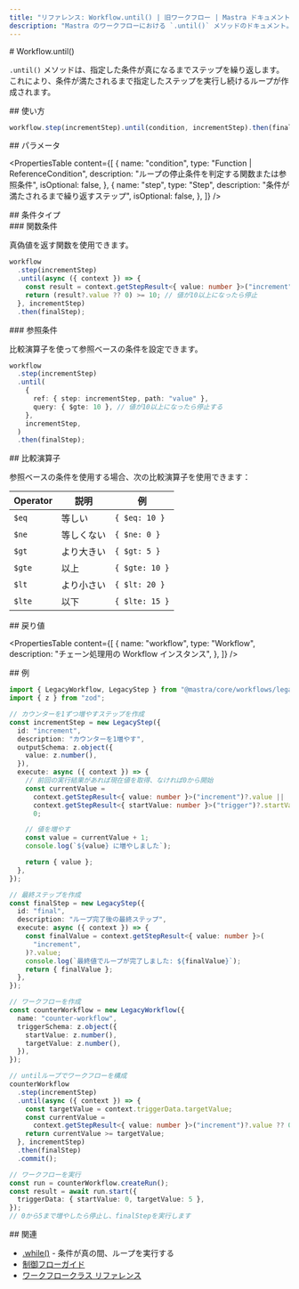 ```yaml
---
title: "リファレンス: Workflow.until() | 旧ワークフロー | Mastra ドキュメント"
description: "Mastra のワークフローにおける `.until()` メソッドのドキュメント。指定した条件が true になるまでステップを繰り返します。"
---
```


<div id="workflowuntil">
  # Workflow.until()
</div>

`.until()` メソッドは、指定した条件が真になるまでステップを繰り返します。これにより、条件が満たされるまで指定したステップを実行し続けるループが作成されます。

<div id="usage">
  ## 使い方
</div>

```typescript
workflow.step(incrementStep).until(condition, incrementStep).then(finalStep);
```


<div id="parameters">
  ## パラメータ
</div>

<PropertiesTable
  content={[
    {
      name: "condition",
      type: "Function | ReferenceCondition",
      description:
        "ループの停止条件を判定する関数または参照条件",
      isOptional: false,
    },
    {
      name: "step",
      type: "Step",
      description: "条件が満たされるまで繰り返すステップ",
      isOptional: false,
    },
  ]}
/>

<div id="condition-types">
  ## 条件タイプ
</div>

<div id="function-condition">
  ### 関数条件
</div>

真偽値を返す関数を使用できます。

```typescript
workflow
  .step(incrementStep)
  .until(async ({ context }) => {
    const result = context.getStepResult<{ value: number }>("increment");
    return (result?.value ?? 0) >= 10; // 値が10以上になったら停止
  }, incrementStep)
  .then(finalStep);
```


<div id="reference-condition">
  ### 参照条件
</div>

比較演算子を使って参照ベースの条件を設定できます。

```typescript
workflow
  .step(incrementStep)
  .until(
    {
      ref: { step: incrementStep, path: "value" },
      query: { $gte: 10 }, // 値が10以上になったら停止する
    },
    incrementStep,
  )
  .then(finalStep);
```


<div id="comparison-operators">
  ## 比較演算子
</div>

参照ベースの条件を使用する場合、次の比較演算子を使用できます：

| Operator | 説明                     | 例             |
| -------- | ------------------------ | -------------- |
| `$eq`    | 等しい                   | `{ $eq: 10 }`  |
| `$ne`    | 等しくない               | `{ $ne: 0 }`   |
| `$gt`    | より大きい               | `{ $gt: 5 }`   |
| `$gte`   | 以上                     | `{ $gte: 10 }` |
| `$lt`    | より小さい               | `{ $lt: 20 }`  |
| `$lte`   | 以下                     | `{ $lte: 15 }` |

<div id="returns">
  ## 戻り値
</div>

<PropertiesTable
  content={[
    {
      name: "workflow",
      type: "Workflow",
      description: "チェーン処理用の Workflow インスタンス",
    },
  ]}
/>

<div id="example">
  ## 例
</div>

```typescript
import { LegacyWorkflow, LegacyStep } from "@mastra/core/workflows/legacy";
import { z } from "zod";

// カウンターを1ずつ増やすステップを作成
const incrementStep = new LegacyStep({
  id: "increment",
  description: "カウンターを1増やす",
  outputSchema: z.object({
    value: z.number(),
  }),
  execute: async ({ context }) => {
    // 前回の実行結果があれば現在値を取得、なければ0から開始
    const currentValue =
      context.getStepResult<{ value: number }>("increment")?.value ||
      context.getStepResult<{ startValue: number }>("trigger")?.startValue ||
      0;

    // 値を増やす
    const value = currentValue + 1;
    console.log(`${value} に増やしました`);

    return { value };
  },
});

// 最終ステップを作成
const finalStep = new LegacyStep({
  id: "final",
  description: "ループ完了後の最終ステップ",
  execute: async ({ context }) => {
    const finalValue = context.getStepResult<{ value: number }>(
      "increment",
    )?.value;
    console.log(`最終値でループが完了しました: ${finalValue}`);
    return { finalValue };
  },
});

// ワークフローを作成
const counterWorkflow = new LegacyWorkflow({
  name: "counter-workflow",
  triggerSchema: z.object({
    startValue: z.number(),
    targetValue: z.number(),
  }),
});

// untilループでワークフローを構成
counterWorkflow
  .step(incrementStep)
  .until(async ({ context }) => {
    const targetValue = context.triggerData.targetValue;
    const currentValue =
      context.getStepResult<{ value: number }>("increment")?.value ?? 0;
    return currentValue >= targetValue;
  }, incrementStep)
  .then(finalStep)
  .commit();

// ワークフローを実行
const run = counterWorkflow.createRun();
const result = await run.start({
  triggerData: { startValue: 0, targetValue: 5 },
});
// 0から5まで増やしたら停止し、finalStepを実行します
```


<div id="related">
  ## 関連
</div>

- [.while()](./while) - 条件が真の間、ループを実行する
- [制御フローガイド](/docs/workflows-legacy/control-flow)
- [ワークフロークラス リファレンス](./workflow)